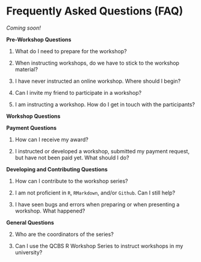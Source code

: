 # Frequently Asked Questions (FAQ) {#faq-en}

*Coming soon!*

**Pre-Workshop Questions**

1. What do I need to prepare for the workshop?


2. When instructing workshops, do we have to stick to the workshop material?


3. I have never instructed an online workshop. Where should I begin?


4. Can I invite my friend to participate in a workshop?


5. I am instructing a workshop. How do I get in touch with the participants?


**Workshop Questions**



**Payment Questions**

1. How can I receive my award?

2. I instructed or developed a workshop, submitted my payment request, but have not been paid yet. What should I do?


**Developing and Contributing Questions**

1. How can I contribute to the workshop series?


2. I am not proficient in `R`, `RMarkdown`, and/or `Github`. Can I still help?


3. I have seen bugs and errors when preparing or when presenting a workshop. What happened?


**General Questions**

2. Who are the coordinators of the series?


4. Can I use the QCBS R Workshop Series to instruct workshops in my university?
